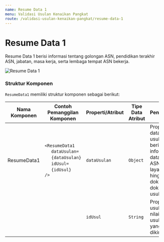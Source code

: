 ```yaml
---
name: Resume Data 1
menu: Validasi Usulan Kenaikan Pangkat
route: /validasi-usulan-kenaikan-pangkat/resume-data-1
---
```


# Resume Data 1

Resume Data 1 berisi informasi tentang golongan ASN,
pendidikan terakhir ASN,
jabatan, masa kerja, serta lembaga tempat ASN
bekerja.

![Resume Data 1](../../src/img/validasi-usulan-kenaikan-pangkat/Step-1_ResumeData1.jpg)

### Struktur Komponen

`ResumeData1` memiliki struktur komponen sebagai berikut:

| Nama Komponen | Contoh Pemanggilan <br/> Komponen                                                                                                                                                                                           | Properti/Atribut | Tipe Data <br/> Atribut | Penjelasan                                                                                                    |
| ------------- | --------------------------------------------------------------------------------------------------------------------------------------------------------------------------------------------------------------------------- | ---------------- | ----------------------- | ------------------------------------------------------------------------------------------------------------- |
| ResumeData1   | `<ResumeData1` <br/> &nbsp;&nbsp;&nbsp;&nbsp;&nbsp;`dataUsulan=` <br/> &nbsp;&nbsp;&nbsp;&nbsp;&nbsp;`{dataUsulan}` <br/> &nbsp;&nbsp;&nbsp;&nbsp;&nbsp;`idUsul=` <br/> &nbsp;&nbsp;&nbsp;&nbsp;&nbsp;`{idUsul}` <br/> `/>` | `dataUsulan`     | `Object`                | Properti data usulan berisi informasi <br/> data diri ASN, jenis layanan, <br/> hingga dokumen-dokumen usulan |
|               |                                                                                                                                                                                                                             | `idUsul`         | `String`                | Properti id usul berisi nilai id dari usulan yang dikirim.                                                    |
